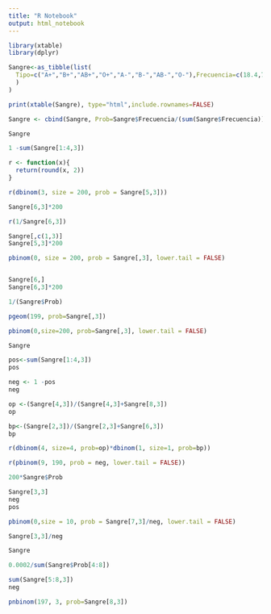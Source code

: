 ```yaml
---
title: "R Notebook"
output: html_notebook
---
```

```r
library(xtable)
library(dplyr)
```

```r
Sangre<-as_tibble(list(
  Tipo=c("A+","B+","AB+","O+","A-","B-","AB-","O-"),Frecuencia=c(18.4,7.8,1.6,70.0,0.5,0.28,0.02,1.4)
  )
)
```



```r
print(xtable(Sangre), type="html",include.rownames=FALSE)

```








```r
Sangre <- cbind(Sangre, Prob=Sangre$Frecuencia/(sum(Sangre$Frecuencia)))
```

```r
Sangre
```

```r
1 -sum(Sangre[1:4,3])
```

```r
r <- function(x){
  return(round(x, 2))
}
```


```r
r(dbinom(3, size = 200, prob = Sangre[5,3]))
```

```r
Sangre[6,3]*200
```

```r
r(1/Sangre[6,3])
```
```r
Sangre[,c(1,3)]
Sangre[5,3]*200

```



```r
pbinom(0, size = 200, prob = Sangre[,3], lower.tail = FALSE)
```
```r

```

```r
Sangre[6,]
Sangre[6,3]*200
```

```r
1/(Sangre$Prob)
```
```r
pgeom(199, prob=Sangre[,3])
```

```r
pbinom(0,size=200, prob=Sangre[,3], lower.tail = FALSE)

```


```r
Sangre
```

```r
pos<-sum(Sangre[1:4,3])
pos
```

```r
neg <- 1 -pos
neg

```
```r
op <-(Sangre[4,3])/(Sangre[4,3]+Sangre[8,3])
op
```

```r
bp<-(Sangre[2,3])/(Sangre[2,3]+Sangre[6,3])
bp
```


```r
r(dbinom(4, size=4, prob=op)*dbinom(1, size=1, prob=bp))

```


```r
r(pbinom(9, 190, prob = neg, lower.tail = FALSE))
```

``` r
200*Sangre$Prob
```

```r
Sangre[3,3]
neg
pos
```

```r
pbinom(0,size = 10, prob = Sangre[7,3]/neg, lower.tail = FALSE)
```
```r
Sangre[3,3]/neg
```
```r
Sangre
```

```r
0.0002/sum(Sangre$Prob[4:8])
```


```r
sum(Sangre[5:8,3])
neg
```

```r
pnbinom(197, 3, prob=Sangre[8,3])
```
